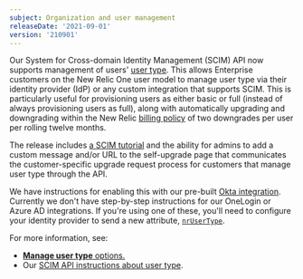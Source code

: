 ```yaml
---
subject: Organization and user management
releaseDate: '2021-09-01'
version: '210901'
---
```


Our System for Cross-domain Identity Management (SCIM) API now supports management of users' [user type](/docs/accounts/accounts-billing/new-relic-one-user-management/new-relic-one-user-model-understand-user-structure/#user-type). This allows Enterprise customers on the New Relic One user model to manage user type via their identity provider (IdP) or any custom integration that supports SCIM. This is particularly useful for provisioning users as either basic or full (instead of always provisioning users as full), along with automatically upgrading and downgrading within the New Relic [billing policy](/docs/accounts/accounts-billing/new-relic-one-pricing-billing/new-relic-one-pricing-billing/#user-count) of two downgrades per user per rolling twelve months.

The release includes [a SCIM tutorial](/docs/accounts/accounts/automated-user-management/tutorial-manage-users-groups-scim) and the ability for admins to add a custom message and/or URL to the self-upgrade page that communicates the customer-specific upgrade request process for customers that manage user type through the API.

We have instructions for enabling this with our pre-built [Okta integration](/docs/accounts/accounts/automated-user-management/okta-scimsso-application-configuration/). Currently we don't have step-by-step instructions for our OneLogin or Azure AD integrations. If you're using one of these, you'll need to configure your identity provider to send a new attribute, [`nrUserType`](/docs/accounts/accounts/automated-user-management/scim-support-automated-user-management/#user-type).

For more information, see: 

* [**Manage user type** options.](/docs/accounts/accounts-billing/new-relic-one-user-management/authentication-domains-saml-sso-scim-more/#user-upgrade) 
* Our [SCIM API instructions about user type](/docs/accounts/accounts/automated-user-management/scim-support-automated-user-management/#user-type).